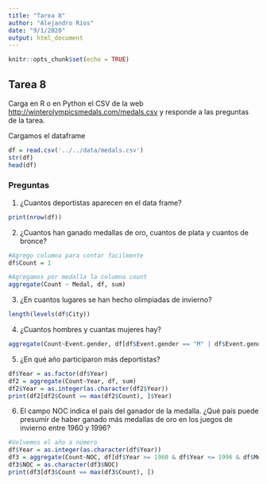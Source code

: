 ```yaml
---
title: "Tarea 8"
author: "Alejandro Ríos"
date: "9/1/2020"
output: html_document
---
```


```r
knitr::opts_chunk$set(echo = TRUE)
```

## Tarea 8

Carga en R o en Python el CSV de la web [http://winterolympicsmedals.com/medals.csv](http://winterolympicsmedals.com/medals.csv) y responde a las preguntas de la tarea.

Cargamos el dataframe
```r
df = read.csv('../../data/medals.csv')
str(df)
head(df)
```

### Preguntas

1. ¿Cuantos deportistas aparecen en el data frame?
```r
print(nrow(df))
```

2. ¿Cuantos han ganado medallas de oro, cuantos de plata y cuantos de bronce?
```r
#Agrego columna para contar facilmente
df$Count = 1

#Agregamos por medalla la columna count
aggregate(Count ~ Medal, df, sum)
```

3. ¿En cuantos lugares se han hecho olimpiadas de invierno?
```r
length(levels(df$City))
```

4. ¿Cuantos hombres y cuantas mujeres hay?
```r
aggregate(Count~Event.gender, df[df$Event.gender == "M" | df$Event.gender == "W", ], sum)
```

5. ¿En qué año participaron más deportistas?
```r
df$Year = as.factor(df$Year)
df2 = aggregate(Count~Year, df, sum)
df2$Year = as.integer(as.character(df2$Year))
print(df2[df2$Count == max(df2$Count), ]$Year)
```


6. El campo NOC indica el país del ganador de la medalla. ¿Qué país puede presumir de haber ganado más medallas de oro en los juegos de invierno entre 1960 y 1996?
```r
#Volvemos el año a número
df$Year = as.integer(as.character(df$Year))
df3 = aggregate(Count~NOC, df[df$Year >= 1960 & df$Year <= 1996 & df$Medal == "Gold", ], sum)
df3$NOC = as.character(df3$NOC)
print(df3[df3$Count == max(df3$Count), ])
```

